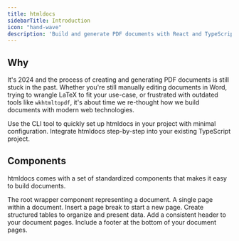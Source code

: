 ```yaml
---
title: htmldocs
sidebarTitle: Introduction
icon: "hand-wave"
description: 'Build and generate PDF documents with React and TypeScript'
---
```


## Why

It's 2024 and the process of creating and generating PDF documents is still stuck in the past. Whether you're still manually editing documents in Word, trying to wrangle LaTeX to fit your use-case, or frustrated with outdated tools like `wkhtmltopdf`, it's about time we re-thought how we build documents with modern web technologies.

<CardGroup cols={2}>
  <Card
    title="Automatic Installation"
    icon="rocket"
    href="/getting-started#automatic-setup"
  >
    Use the CLI tool to quickly set up htmldocs in your project with minimal configuration.
  </Card>
  <Card
    title="Manual Installation"
    icon="screwdriver-wrench"
    href="/getting-started#manual-setup"
  >
    Integrate htmldocs step-by-step into your existing TypeScript project.
  </Card>
</CardGroup>

## Components

htmldocs comes with a set of standardized components that makes it easy to build documents.

<CardGroup cols={2}>
  <Card
    title="Document"
    icon="file-lines"
    href="https://mintlify.com/docs/settings/global"
  >
    The root wrapper component representing a document.
  </Card>
  <Card
    title="Page"
    icon="file"
    href="https://mintlify.com/docs/api-playground/openapi"
  >
    A single page within a document.
  </Card>
  <Card
    title="Page Break"
    icon="code"
    href="https://mintlify.com/docs/api-playground/openapi"
  >
    Insert a page break to start a new page.
  </Card>
  <Card
    title="Table"
    icon="table"
    href="https://mintlify.com/docs/components/table"
  >
    Create structured tables to organize and present data.
  </Card>
  <Card
    title="Header"
    icon="heading"
    href="https://mintlify.com/docs/components/accordion"
  >
    Add a consistent header to your document pages.
  </Card>
  <Card
    title="Footer"
    icon="shoe-prints"
    href="https://mintlify.com/customers"
  >
    Include a footer at the bottom of your document pages.
  </Card>
</CardGroup>
